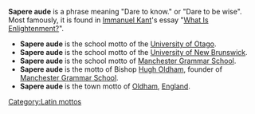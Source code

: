 '''Sapere aude''' is a phrase meaning "Dare to know." or "Dare to be wise". Most famously, it is found in [[Immanuel Kant]]'s essay "[[What Is Enlightenment?]]".

*'''Sapere aude''' is the school motto of the [[University of Otago]].
*'''Sapere aude''' is the school motto of the [[University of New Brunswick]].
*'''Sapere aude''' is the school motto of [[Manchester Grammar School]].
*'''Sapere aude''' is the motto of Bishop [[Hugh Oldham]], founder of [[Manchester Grammar School]].
*'''Sapere aude''' is the town motto of [[Oldham]], [[England]].

[[Category:Latin mottos]]

{{disambig}}